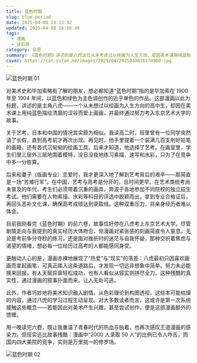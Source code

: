 ```yaml
---
title: 蓝色时期
slug: blue-period
date: 2025-04-08 14:13:32
updated: 2025-04-08 16:18:49
tags:
  - 漫画
  - 读后感
category: 杂思
summary: 《蓝色时期》讲述的是八虎这位从未考虑过以绘画为人生方向，却因美术课用纯蓝色绘制了清晨的涩谷而喜欢上画画，并以此为契机成为一名艺考生考上东艺的故事。
cover: https://cat.yufan.me/images/2025/04/2025040816170900.jpg
---
```


![蓝色时期 01](https://cat.yufan.me/images/2025/04/2025040816241200.jpg)

<MusicPlayer netease={1905684042} />

对美术史和毕加索略有了解的朋友，想必都知道“蓝色时期”指的是毕加索在 1900 年至 1904 年间，以蓝色和绿色为主色调创作的近乎单色的作品。这部漫画以此为标题，讲述的是主角八虎——一个从未想过以绘画为人生方向的高中生，却因在美术课上用纯蓝色描绘清晨的涩谷而爱上画画，并最终通过努力考入东京艺术大学的故事。

关于艺考，日本和中国的情况其实颇为相似。我读高二时，班里曾有一位同学突然请了长假，直到高考前才再次出现。再见时，他手里提着一个装满几百支削好铅笔的画箱，还有各式沉甸甸的绘画工具。后来才知道，他选择了艺考。在画室里，学生们里三层外三层地围着模特，没日没夜地练习素描、速写和水彩，只为了在竞争中多一分胜算。

后来和妻子（版画专业）恋爱时，我才更深入地了解到艺考背后的艰辛——那简直是一场“苦难行军”。在中国，艺考与高考是分开的，且时间更早。在艺术类统考尚未普及的年代，考生们必须带着沉重的画具，奔波于各地参加不同院校的独立招生考试。他们需要在人物素描、水彩等科目的评选中脱颖而出，拿到专业合格证后，再回头恶补文化课，确保高考成绩达到录取线。这种双重压力，非亲身经历者难以体会。

目前我刚看完《蓝色时期》的前六卷，故事恰好停在八虎考上东京艺术大学。尽管剧情走向与我提到的真实经历大体吻合，但漫画对紧张感的刻画简直令人窒息。无论是考前争分夺秒的练习，还是面对挫折时的迷茫与自我怀疑，那种交织着焦虑与渴望的情绪，想必每一位经历过高考的人都能感同身受。

更触动人心的是，漫画赤裸地展现了“热爱”与“现实”的落差：八虎最初只因喜欢画画而拿起画笔，可真正踏入这条道路后，才发现一切远非想象中简单。努力未必能换来回报，有人天赋异禀轻松成功，也有人看似从容实则拼尽全力。这种残酷的真实性，通过漫画的叙事扑面而来，让人无处可逃。

此外，作者巧妙地将美术知识融入剧情。从色彩理论到构图透视，这些本可能枯燥的内容，通过八虎的学习过程生动呈现。对大多数读者而言，这或许是第一次系统接触这些概念——若能因此对美术产生兴趣，甚至尝试创作，便是这部漫画额外的馈赠。

用一晚读完六卷，既让我重温了青春时代的热血与执着，也再次感叹王道漫画的感染力。但现实远比故事残酷：漫画中“2000 人录取 50 人”的比例已令人咋舌，而国内四大美院的竞争，实则是万里挑一的修罗场。

![蓝色时期 02](https://cat.yufan.me/images/2025/04/2025040816241900.jpg)
